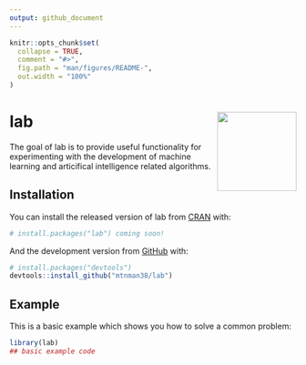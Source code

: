 ```yaml
---
output: github_document
---
```


<!-- README.md is generated from README.Rmd. Please edit that file -->

```r
knitr::opts_chunk$set(
  collapse = TRUE,
  comment = "#>",
  fig.path = "man/figures/README-",
  out.width = "100%"
)
```
# lab <img src='man/figures/logo.png' align="right" height="139" />

<!-- badges: start -->
<!-- badges: end -->

The goal of lab is to provide useful functionality for experimenting with the development of machine learning and articifical intelligence related algorithms.

## Installation

You can install the released version of lab from [CRAN](https://CRAN.R-project.org) with:

``` r
# install.packages("lab") coming soon!
```

And the development version from [GitHub](https://github.com/) with:

``` r
# install.packages("devtools")
devtools::install_github("mtnman38/lab")
```
## Example

This is a basic example which shows you how to solve a common problem:

```r
library(lab)
## basic example code
```
